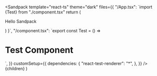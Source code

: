 
<Sandpack
  template="react-ts"
  theme="dark"
  files={{
    "/App.tsx": `import {Test} from "./component.tsx"
  return (<div>
    <Test />
    Hello Sandpack
  </div>)
}`,
    "/component.tsx": `export const Test = () => <h1 style={{backgroundColor: "red"}}>Test Component</h1>`,
  }}
  customSetup={{
    dependencies: {
      "react-test-renderer": "*",
    },
  }}
/>


  <LayoutPostWrapper pageIdx={3} title="Sandpack Testing" date="2022-08-13">
    {children}
  </LayoutPostWrapper>
)
